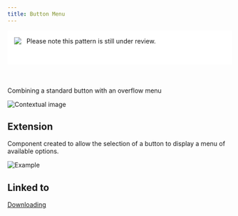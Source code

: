 ```yaml
---
title: Button Menu
---
```


<div style="display:flex;align-items:flex-start;height:46px;margin-bottom:50px;padding:15px;background:#fff;">
  <img src="../../../images/warning.svg" /> &nbsp;&nbsp;&nbsp;Please note this pattern is still under review.
</div>

<PageDescription>

Combining a standard button with an overflow menu

</PageDescription>

<Row>
  <Column colLg={8}>

![Contextual image](images/0.png)

  </Column>
</Row>

## Extension

Component created to allow the selection of a button to display a menu of
available options.

<Row>
  <Column colLg={4}>

![Example](images/1.png)

  </Column>
</Row>

## Linked to

[Downloading](../../patterns/downloading)
